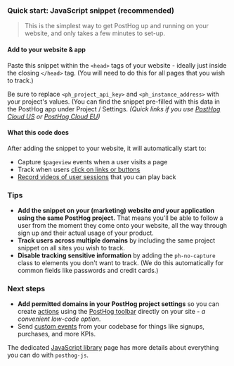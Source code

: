
### Quick start: JavaScript snippet (recommended)

> This is the simplest way to get PostHog up and running on your website, and only takes a few minutes to set-up.

#### Add to your website &amp; app

Paste this snippet within the `<head>` tags of your website - ideally just inside the closing `</head>` tag. (You will need to do this for all pages that you wish to track.)

<Snippet />

Be sure to replace `<ph_project_api_key>` and `<ph_instance_address>` with your project's values. (You can find the snippet pre-filled with this data in the PostHog app under Project / Settings. _(Quick links if you use [PostHog Cloud US](https://app.posthog.com/project/settings) or [PostHog Cloud EU](https://eu.posthog.com/project/settings))_

#### What this code does

After adding the snippet to your website, it will automatically start to:

-   Capture `$pageview` events when a user visits a page
-   Track when users [click on links or buttons](/docs/user-guides/events#autocapture-event-tracking)
-   [Record videos of user sessions](/docs/user-guides/recordings) that you can play back

### Tips

- **Add the snippet on your (marketing) website _and_ your application using the same PostHog project.** That means you'll be able to follow a user from the moment they come onto your website, all the way through sign up and their actual usage of your product.
- **Track users across multiple domains** by including the same project snippet on all sites you wish to track.
- **Disable tracking sensitive information** by adding the `ph-no-capture` class to elements you don't want to track. (We do this automatically for common fields like passwords and credit cards.)

### Next steps

- **Add permitted domains in your PostHog project settings** so you can create [actions](/manual/actions) using the [PostHog toolbar](/manual/toolbar) directly on your site - _a convenient low-code option_.
- Send [custom events](/docs/integrate/client/js#send-custom-events-with-posthogcapture) from your codebase for things like signups, purchases, and more KPIs.

The dedicated [JavaScript library](/docs/integrate/client/js) page has more details about everything you can do with `posthog-js`.
